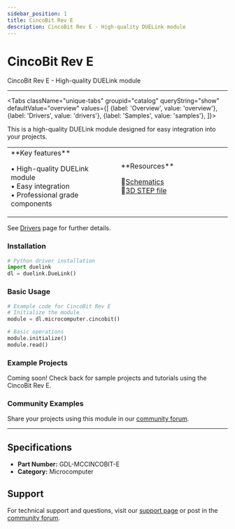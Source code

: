 ```yaml
---
sidebar_position: 1
title: CincoBit Rev E
description: CincoBit Rev E - High-quality DUELink module
---
```



# CincoBit Rev E

<ProductImageSelector 
  partNumber="mccincobit-e"
  productName="CincoBit Rev E"
/>

CincoBit Rev E - High-quality DUELink module

---

<Tabs className="unique-tabs" groupid="catalog" queryString="show" defaultValue="overview"
  values={[
    {label: 'Overview', value: 'overview'},
    {label: 'Drivers', value: 'drivers'},
    {label: 'Samples', value: 'samples'},
  ]}>

<TabItem value="overview">

This is a high-quality DUELink module designed for easy integration into your projects.

<table><td width='50%'>
**Key features**

• High-quality DUELink module<br/>
• Easy integration<br/>
• Professional grade components<br/>

</td><td width='50%'>
**Resources**
 
📄[Schematics](/sch/mccincobit-e.pdf)<br/>
🔩[3D STEP file](/3d/mccincobit-e.step)<br/>

</td></table>

</TabItem>

<TabItem value="drivers">

See [Drivers](../../engine/drivers) page for further details.

### Installation

```python
# Python driver installation
import duelink
dl = duelink.DueLink()
```

### Basic Usage

```python
# Example code for CincoBit Rev E
# Initialize the module
module = dl.microcomputer.cincobit()

# Basic operations
module.initialize()
module.read()
```

</TabItem>

<TabItem value="samples">

### Example Projects

Coming soon! Check back for sample projects and tutorials using the CincoBit Rev E.

### Community Examples

Share your projects using this module in our [community forum](https://forums.ghielectronics.com).

</TabItem>

</Tabs>

---

## Specifications

- **Part Number:** GDL-MCCINCOBIT-E
- **Category:** Microcomputer

## Support

For technical support and questions, visit our [support page](../../support) or post in the [community forum](https://forums.ghielectronics.com).
